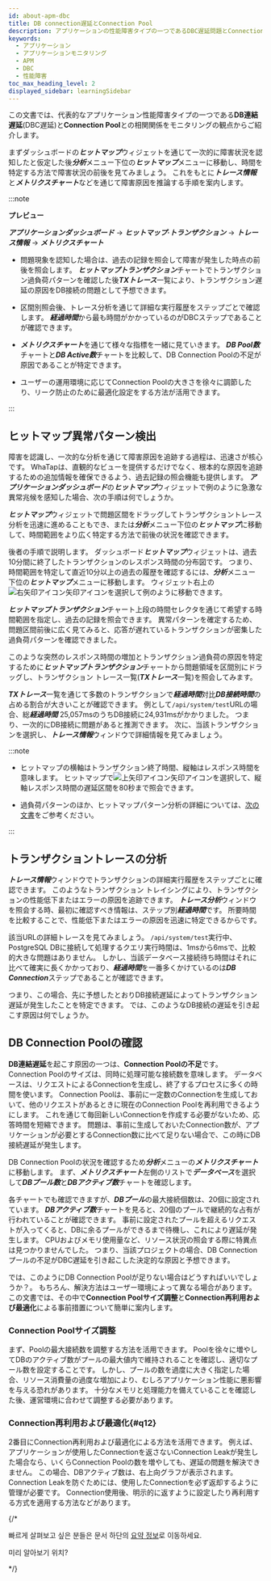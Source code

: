 ```yaml
---
id: about-apm-dbc
title: DB connection遅延とConnection Pool
description: アプリケーションの性能障害タイプの一つであるDBC遅延問題とConnection Poolについて案内します。
keywords:
  - アプリケーション
  - アプリケーションモニタリング
  - APM
  - DBC
  - 性能障害
toc_max_heading_level: 2
displayed_sidebar: learningSidebar
---
```


この文書では、代表的なアプリケーション性能障害タイプの一つである**DB連結遅延**(DBC遅延)と**Connection Pool**との相関関係をモニタリングの観点からご紹介します。

まずダッシュボードの***ヒットマップ***ウィジェットを通じて一次的に障害状況を認知したと仮定した後***分析***メニュー下位の***ヒットマップ***メニューに移動し、時間を特定する方法で障害状況の前後を見てみましょう。 これをもとに***トレース情報***と***メトリクスチャート***などを通じて障害原因を推論する手順を案内します。 

:::note

**プレビュー**

***アプリケーションダッシュボード*** → ***ヒットマップ·トランザクション*** → ***トレース情報*** → ***メトリクスチャート***

- 問題現象を認知した場合は、過去の記録を照会して障害が発生した時点の前後を照会します。 ***ヒットマップトランザクション***チャートでトランザクション過負荷パターンを確認した後***TXトレース***一覧により、トランザクション遅延の原因をDB接続の問題として予想できます。

- 区間別照会後、トレース分析を通じて詳細な実行履歴をステップごとで確認します。 ***経過時間***から最も時間がかかっているのがDBCステップであることが確認できます。

- ***メトリクスチャート***を通じて様々な指標を一緒に見ていきます。 ***DB Pool数***チャートと***DB Active数***チャートを比較して、DB Connection Poolの不足が原因であることが特定できます。

- ユーザーの運用環境に応じてConnection Poolの大きさを徐々に調節したり、リーク防止のために最適化設定をする方法が活用できます。

:::

## ヒットマップ異常パターン検出

<ImgLang img='best-p/apm-dbc-hitmap-hl.png' desc='ヒットマップ異常パターン検知' />

障害を認識し、一次的な分析を通じて障害原因を追跡する過程は、迅速さが核心です。 WhaTapは、直観的なビューを提供するだけでなく、根本的な原因を追跡するための追加情報を確保できるよう、過去記録の照会機能も提供します。 ***アプリケーションダッシュボード***の***ヒットマップ***ウィジェットで例のように急激な異常兆候を感知した場合、次の手順は何でしょうか。 

***ヒットマップ***ウィジェットで問題区間をドラッグしてトランザクショントレース分析を迅速に進めることもでき、または***分析***メニュー下位の***ヒットマップ***に移動して、時間範囲をより広く特定する方法で前後の状況を確認できます。 

<ImgLang img='best-p/apm-dbc-hitmap-hitmap-tx.png' desc='ヒットマップTXチャートへ移動 sc' />

後者の手順で説明します。 ダッシュボード***ヒットマップ***ウィジェットは、過去10分間に終了したトランザクションのレスポンス時間の分布図です。 つまり、時間範囲を特定して直近10分以上の過去の履歴を確認するには、***分析***メニュー下位の***ヒットマップ***メニューに移動します。 ウィジェット右上の![右矢印アイコン](/img/ic-s-right.svg)矢印アイコンを選択して例のように移動できます。

***ヒットマップトランザクション***チャート上段の時間セレクタを通じて希望する時間範囲を指定し、過去の記録を照会できます。 異常パターンを確定するため、問題区間前後に広く見てみると、応答が遅れているトランザクションが密集した過負荷パターンを確認できました。 

<ImgLang img='best-p/apm-dbc-hitmap-drag.png' desc='ヒットマップドラグ' />

このような突然のレスポンス時間の増加とトランザクション過負荷の原因を特定するために***ヒットマップトランザクション***チャートから問題領域を区間別にドラッグし、トランザクション トレース一覧(***TXトレース***一覧)を照会してみます。 

<ImgLang img='best-p/apm-dbc-hitmap-tr-list.png' desc='ヒットマップTX一覧' />

***TXトレース***一覧を通じて多数のトランザクションで***経過時間***対比***DB接続時間***の占める割合が大きいことが確認できます。 例として`/api/system/test`URLの場合、総***経過時間*** 25,057msのうちDB接続に24,931msがかかりました。 つまり、一次的にDB接続に問題があると推測できます。 次に、当該トランザクションを選択し、***トレース情報***ウィンドウで詳細情報を見てみましょう。

:::note 

- ヒットマップの横軸はトランザクション終了時間、縦軸はレスポンス時間を意味します。 ヒットマップで![上矢印アイコン](/img/ic-s-up.svg)矢印アイコンを選択して、縦軸レスポンス時間の遅延区間を80秒まで照会できます。

- 過負荷パターンのほか、ヒットマップパターン分析の詳細については、[次の文書](about-apm-hitmap-class#about-hitmap-pattern-analysis)をご参考ください。

:::

## トランザクショントレースの分析

***トレース情報***ウィンドウでトランザクションの詳細実行履歴をステップごとに確認できます。 このようなトランザクション トレイシングにより、トランザクションの性能低下またはエラーの原因を追跡できます。 ***トレース分析***ウィンドウを照会する時、最初に確認すべき情報は、ステップ別***経過時間***です。 所要時間を比較することで、性能低下またはエラーの原因を迅速に特定できるからです。 

<ImgLang img='best-p/apm-dbc-tx-tr.png' desc='TXトレース分析 sc' />

該当URLの詳細トレースを見てみましょう。 `/api/system/test`実行中、PostgreSQL DBに接続して処理するクエリ実行時間は、1msから6msで、比較的大きな問題はありません。 しかし、当該データベース接続待ち時間はそれに比べて確実に長くかかっており、***経過時間***を一番多くかけているのは***DB Connection***ステップであることが確認できます。

つまり、この場合、先に予想したとおりDB接続遅延によってトランザクション遅延が発生したことを特定できます。 では、このようなDB接続の遅延を引き起こす原因は何でしょうか。 

## DB Connection Poolの確認

**DB連結遅延**を起こす原因の一つは、**Connection Poolの不足**です。 Connection Poolのサイズは、同時に処理可能な接続数を意味します。 データベースは、リクエストによるConnectionを生成し、終了するプロセスに多くの時間を使います。 Connection Poolは、事前に一定数のConnectionを生成しておいて、他のリクエストがあるときに現在のConnection Poolを再利用できるようにします。 これを通じて毎回新しいConnectionを作成する必要がないため、応答時間を短縮できます。 問題は、事前に生成しておいたConnection数が、アプリケーションが必要とするConnection数に比べて足りない場合で、この時にDB接続遅延が発生します。 

DB Connection Poolの状況を確認するため***分析***メニューの***メトリクスチャート***に移動します。 まず、***メトリクスチャート***左側のリストで***データベース***を選択して***DBプール数***と***DBアクティブ数***チャートを確認します。

<ImgLang img='best-p/apm-dbc-mcht.png' desc='メトリクスチャート' />

各チャートでも確認できますが、***DBプール***の最大接続個数は、20個に設定されています。 ***DBアクティブ数***チャートを見ると、20個のプールで継続的な占有が行われていることが確認できます。 事前に設定されたプールを超えるリクエストが入ってくると、DBに余るプールができるまで待機し、これにより遅延が発生します。 CPUおよびメモリ使用量など、リソース状況の照会する際に特異点は見つかりませんでした。 つまり、当該プロジェクトの場合、DB Connectionプールの不足がDBC遅延を引き起こした決定的な原因と予想できます。 

では、このようにDB Connection Poolが足りない場合はどうすればいいでしょうか？。 もちろん、解決方法はユーザー環境によって異なる場合があります。 この文書では、その中で**Connection Poolサイズ調整**と**Connection再利用および最適化**による事前措置について簡単に案内します。

### Connection Poolサイズ調整

まず、Poolの最大接続数を調整する方法を活用できます。 Poolを徐々に増やしてDBのアクティブ数がプールの最大値内で維持されることを確認し、適切なプール数を設定することです。 しかし、プールの数を過度に大きく指定した場合、リソース消費量の過度な増加により、むしろアプリケーション性能に悪影響を与える恐れがあります。 十分なメモリと処理能力を備えていることを確認した後、運営環境に合わせて調整する必要があります。

### Connection再利用および最適化{#q12}

2番目にConnection再利用および最適化による方法を活用できます。 例えば、アプリケーションが使用したConnectionを返さないConnection Leakが発生した場合なら、いくらConnection Poolの数を増やしても、遅延の問題を解決できません。 この場合、DBアクティブ数は、右上向グラフが表示されます。 Connection Leakを防ぐためには、使用したConnectionを必ず返却するように管理が必要です。 Connection使用後、明示的に返すように設定したり再利用する方式を適用する方法などがあります。

{/*

>

빠르게 살펴보고 싶은 분들은 문서 하단의 [요약 정보](#q12)로 이동하세요.

미리 알아보기 위치?

*/}
